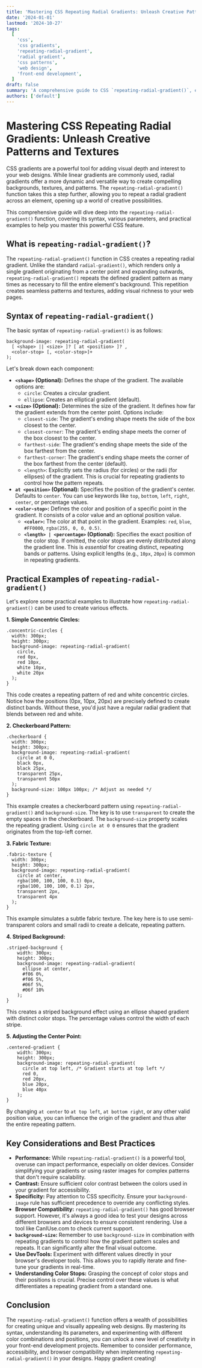 ```yaml
---
title: 'Mastering CSS Repeating Radial Gradients: Unleash Creative Patterns and Textures'
date: '2024-01-01'
lastmod: '2024-10-27'
tags:
  [
    'css',
    'css gradients',
    'repeating-radial-gradient',
    'radial gradient',
    'css patterns',
    'web design',
    'front-end development',
  ]
draft: false
summary: 'A comprehensive guide to CSS `repeating-radial-gradient()`, exploring its syntax, applications, and practical examples for creating stunning visual effects and patterns on your web pages.'
authors: ['default']
---
```


# Mastering CSS Repeating Radial Gradients: Unleash Creative Patterns and Textures

CSS gradients are a powerful tool for adding visual depth and interest to your web designs. While linear gradients are commonly used, radial gradients offer a more dynamic and versatile way to create compelling backgrounds, textures, and patterns. The `repeating-radial-gradient()` function takes this a step further, allowing you to repeat a radial gradient across an element, opening up a world of creative possibilities.

This comprehensive guide will dive deep into the `repeating-radial-gradient()` function, covering its syntax, various parameters, and practical examples to help you master this powerful CSS feature.

## What is `repeating-radial-gradient()`?

The `repeating-radial-gradient()` function in CSS creates a repeating radial gradient. Unlike the standard `radial-gradient()`, which renders only a single gradient originating from a center point and expanding outwards, `repeating-radial-gradient()` repeats the defined gradient pattern as many times as necessary to fill the entire element's background. This repetition creates seamless patterns and textures, adding visual richness to your web pages.

## Syntax of `repeating-radial-gradient()`

The basic syntax of `repeating-radial-gradient()` is as follows:

```plaintext
background-image: repeating-radial-gradient(
  [ <shape> || <size> ]? [ at <position> ]? ,
  <color-stop> [, <color-stop>]+
);
```

Let's break down each component:

- **`<shape>` (Optional):** Defines the shape of the gradient. The available options are:
  - `circle`: Creates a circular gradient.
  - `ellipse`: Creates an elliptical gradient (default).
- **`<size>` (Optional):** Determines the size of the gradient. It defines how far the gradient extends from the center point. Options include:
  - `closest-side`: The gradient's ending shape meets the side of the box closest to the center.
  - `closest-corner`: The gradient's ending shape meets the corner of the box closest to the center.
  - `farthest-side`: The gradient's ending shape meets the side of the box farthest from the center.
  - `farthest-corner`: The gradient's ending shape meets the corner of the box farthest from the center (default).
  - `<length>`: Explicitly sets the radius (for circles) or the radii (for ellipses) of the gradient. This is crucial for repeating gradients to control how the pattern repeats.
- **`at <position>` (Optional):** Specifies the position of the gradient's center. Defaults to `center`. You can use keywords like `top`, `bottom`, `left`, `right`, `center`, or percentage values.
- **`<color-stop>`:** Defines the color and position of a specific point in the gradient. It consists of a color value and an optional position value.
  - **`<color>`:** The color at that point in the gradient. Examples: `red`, `blue`, `#FF0000`, `rgba(255, 0, 0, 0.5)`.
  - **`<length> | <percentage>` (Optional):** Specifies the exact position of the color stop. If omitted, the color stops are evenly distributed along the gradient line. This is _essential_ for creating distinct, repeating bands or patterns. Using explicit lengths (e.g., `10px`, `20px`) is common in repeating gradients.

## Practical Examples of `repeating-radial-gradient()`

Let's explore some practical examples to illustrate how `repeating-radial-gradient()` can be used to create various effects.

**1. Simple Concentric Circles:**

```plaintext
.concentric-circles {
  width: 300px;
  height: 300px;
  background-image: repeating-radial-gradient(
    circle,
    red 0px,
    red 10px,
    white 10px,
    white 20px
  );
}
```

This code creates a repeating pattern of red and white concentric circles. Notice how the positions (0px, 10px, 20px) are precisely defined to create distinct bands. Without these, you'd just have a regular radial gradient that blends between red and white.

**2. Checkerboard Pattern:**

```plaintext
.checkerboard {
  width: 300px;
  height: 300px;
  background-image: repeating-radial-gradient(
    circle at 0 0,
    black 0px,
    black 25px,
    transparent 25px,
    transparent 50px
  );
  background-size: 100px 100px; /* Adjust as needed */
}
```

This example creates a checkerboard pattern using `repeating-radial-gradient()` and `background-size`. The key is to use `transparent` to create the empty spaces in the checkerboard. The `background-size` property scales the repeating gradient. Using `circle at 0 0` ensures that the gradient originates from the top-left corner.

**3. Fabric Texture:**

```plaintext
.fabric-texture {
  width: 300px;
  height: 300px;
  background-image: repeating-radial-gradient(
    circle at center,
    rgba(100, 100, 100, 0.1) 0px,
    rgba(100, 100, 100, 0.1) 2px,
    transparent 2px,
    transparent 4px
  );
}
```

This example simulates a subtle fabric texture. The key here is to use semi-transparent colors and small radii to create a delicate, repeating pattern.

**4. Striped Background:**

```plaintext
.striped-background {
    width: 300px;
    height: 300px;
    background-image: repeating-radial-gradient(
      ellipse at center,
      #f06 0%,
      #f06 5%,
      #06f 5%,
      #06f 10%
    );
}
```

This creates a striped background effect using an ellipse shaped gradient with distinct color stops. The percentage values control the width of each stripe.

**5. Adjusting the Center Point:**

```plaintext
.centered-gradient {
    width: 300px;
    height: 300px;
    background-image: repeating-radial-gradient(
      circle at top left, /* Gradient starts at top left */
      red 0,
      red 20px,
      blue 20px,
      blue 40px
    );
}
```

By changing `at center` to `at top left`, `at bottom right`, or any other valid position value, you can influence the origin of the gradient and thus alter the entire repeating pattern.

## Key Considerations and Best Practices

- **Performance:** While `repeating-radial-gradient()` is a powerful tool, overuse can impact performance, especially on older devices. Consider simplifying your gradients or using raster images for complex patterns that don't require scalability.
- **Contrast:** Ensure sufficient color contrast between the colors used in your gradient for accessibility.
- **Specificity:** Pay attention to CSS specificity. Ensure your `background-image` rule has sufficient precedence to override any conflicting styles.
- **Browser Compatibility:** `repeating-radial-gradient()` has good browser support. However, it's always a good idea to test your designs across different browsers and devices to ensure consistent rendering. Use a tool like CanIUse.com to check current support.
- **`background-size`:** Remember to use `background-size` in combination with repeating gradients to control how the gradient pattern scales and repeats. It can significantly alter the final visual outcome.
- **Use DevTools:** Experiment with different values directly in your browser's developer tools. This allows you to rapidly iterate and fine-tune your gradients in real-time.
- **Understanding Color Stops:** Grasping the concept of color stops and their positions is crucial. Precise control over these values is what differentiates a repeating gradient from a standard one.

## Conclusion

The `repeating-radial-gradient()` function offers a wealth of possibilities for creating unique and visually appealing web designs. By mastering its syntax, understanding its parameters, and experimenting with different color combinations and positions, you can unlock a new level of creativity in your front-end development projects. Remember to consider performance, accessibility, and browser compatibility when implementing `repeating-radial-gradient()` in your designs. Happy gradient creating!
